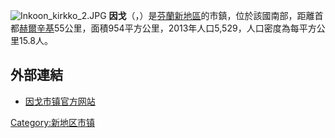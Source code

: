 [[File:Inkoon_kirkko_2.JPG|thumb]]
'''因戈'''（{{lang-sv|Ingå}}，{{lang-fi|Inkoo}}）是[[芬蘭|芬蘭]][[新地區|新地區]]的市鎮，位於該國南部，距離首都[[赫爾辛基|赫爾辛基]]55公里，面積954平方公里，2013年人口5,529，人口密度為每平方公里15.8人。

==外部連結==
{{commonscat|Ingå}}
*[http://www.inga.fi/ 因戈市镇官方网站]{{Wayback|url=http://www.inga.fi/ |date=20100325211351 }} {{sv}} {{fi}} {{en}}

{{新地区}}
{{Finland-geo-stub}}

{{DEFAULTSORT:Inga}}
[[Category:新地区市镇|Category:新地区市镇]]